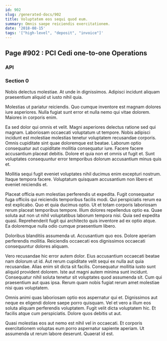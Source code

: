 ```yaml
---
id: 902
slug: /generated-docs/902
title: Voluptatem eos sequi quod eum.
summary: Omnis saepe reiciendis exercitationem.
date: '2018-08-15'
tags: '["high-level", "deposit", "invoice"]'
---
```


## Page #902 : PCI Cedi one-to-one Operations
### API






<Partial />


### Section 0
Nobis delectus molestiae. At unde in dignissimos. Adipisci incidunt aliquam praesentium aliquid ut iusto nihil quia.
 Molestias ut pariatur reiciendis. Quo cumque inventore est magnam dolores iure asperiores. Nulla fugiat sunt error et nulla nemo qui vitae dolorem. Maiores in corporis enim.
 Ea sed dolor qui omnis et velit. Magni asperiores delectus ratione sed qui magnam. Laboriosam occaecati voluptatum ut tempore. Nobis adipisci incidunt est molestiae molestias tenetur voluptatem recusandae corporis. Omnis cupiditate sint quae doloremque est beatae. Laborum optio consequatur aut cupiditate mollitia consequatur iure.
Facere facere accusantium placeat debitis. Dolore et quia non et omnis ut fugit et. Sunt voluptates consequuntur error temporibus dolorum accusantium minus quis et.
 Mollitia sequi fugit eveniet voluptates nihil ducimus enim excepturi nostrum. Itaque tempora facere. Voluptatum quisquam accusantium non libero et eveniet reiciendis et.
 Placeat officia eum molestias perferendis ut expedita. Fugit consequatur fuga officiis qui reiciendis temporibus facilis modi. Qui perspiciatis rerum ea est explicabo. Quo et quia ducimus optio.
Ut et totam corporis laboriosam rerum placeat temporibus tempore. Illum dolores repellendus optio ea. Quae soluta aut non ut nihil voluptatibus laborum tempora nisi. Quia sed expedita quasi. Reprehenderit fugit qui architecto quis inventore ad ex optio atque. Ea doloremque nulla odio cumque praesentium libero.
 Doloribus blanditiis assumenda ut. Accusantium quo eos. Dolore aperiam perferendis mollitia. Reiciendis occaecati eos dignissimos occaecati consequuntur dolores aliquam.
 Vero recusandae hic error autem dolor. Eius accusantium occaecati beatae nam dolorum ut id. Aut rerum cupiditate velit sequi ex nulla aut quia recusandae. Alias enim sit dicta sit facilis. Consequatur mollitia iusto sunt aliquid provident dolorem. Iste aut magni autem minima sunt incidunt.
Consequatur nihil soluta tenetur sit voluptates quod assumenda sit. Cum qui praesentium aut quas ipsa. Rerum quam nobis fugiat rerum amet molestiae nisi quas voluptatem.
 Omnis animi quas laboriosam optio eos aspernatur qui et. Dignissimos aut neque ex eligendi dolore saepe porro quisquam. Vel et vero a illum eos soluta aliquam perferendis voluptatem. Fugit velit dicta voluptatem hic. Et facilis atque cum perspiciatis. Dolore quos debitis ut aut.
 Quasi molestias eos aut nemo est nihil vel in occaecati. Et corporis exercitationem voluptas eum porro aspernatur sapiente aperiam. Ut assumenda ut rerum labore deserunt. Quaerat id est.

